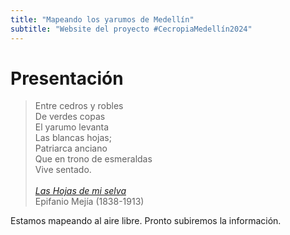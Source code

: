 ```yaml
---
title: "Mapeando los yarumos de Medellín"
subtitle: "Website del proyecto #CecropiaMedellín2024"
---
```


# Presentación

> Entre cedros y robles\
De verdes copas\
El yarumo levanta\
Las blancas hojas;\
Patriarca anciano\
Que en trono de esmeraldas\
Vive sentado.\
\
[*Las Hojas de mi selva*](https://babel.banrepcultural.org/digital/collection/p17054coll10/id/1799)\
Epifanio Mejía (1838-1913)

::: {.callout-caution}
Estamos mapeando al aire libre. Pronto subiremos la información.
:::